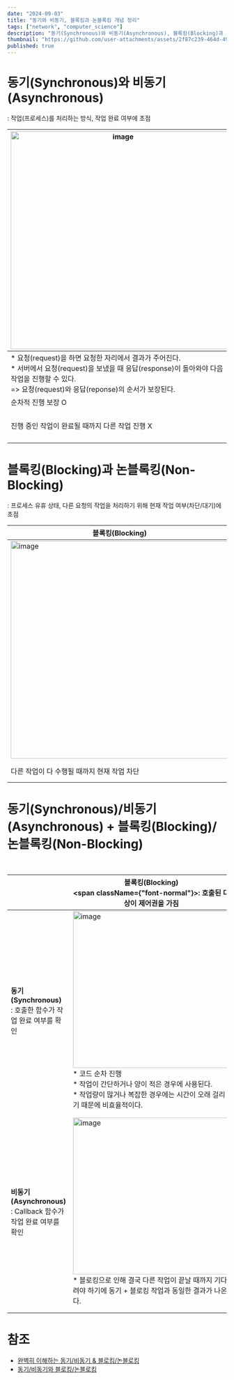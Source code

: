 ```yaml
---
date: "2024-09-03"
title: "동기와 비동기, 블록킹과 논블록킹 개념 정리"
tags: ["network", "computer_science"]
description: "동기(Synchronous)와 비동기(Asynchronous), 블록킹(Blocking)과 논블록킹(Non-Blocking)에 대해 알아보기"
thumbnail: "https://github.com/user-attachments/assets/2f87c239-464d-4974-9d9e-0ad75168fc14"
published: true
---
```

# 동기(Synchronous)와 비동기(Asynchronous)
: 작업(프로세스)를 처리하는 방식, 작업 완료 여부에 초점

| <img width="500" alt="image" src="https://github.com/user-attachments/assets/30ccd6f4-0f16-4aff-af19-e1c6ae73b203"/> | <img width="500" alt="image" src="https://github.com/user-attachments/assets/858dd7cc-d9be-41ec-a669-935c49d89de9"/> |
| --- | --- |
| * 요청(request)을 하면 요청한 자리에서 결과가 주어진다.<br/>* 서버에서 요청(request)을 보냈을 때 응답(response)이 돌아와야 다음 작업을 진행할 수 있다.<br/> => <span className="yellow">요청(request)와 응답(reponse)의 순서가 보장된다.</span>| * 요청(request)한 결과는 동시에 일어나지 않는다.<br/>* 요청(request)을 보냈을 때 응답(reponse)과 상관없이 다음 동작을 수행할 수 있다.<br/>=> <span className="yellow">요청(request)와 응답(reponse)의 순서가 보장되지 않는다.</span>|
| 순차적 진행 보장 O | 순차적 진행 보장 X |
| 진행 중인 작업이 완료될 때까지 다른 작업 진행 X | 진행 중인 작업이 완료되지 않더라도 다른 작업 진행 O <br/>=> 느린 작업이 발생하더라도 다른 작업을 진행하기에 전반적인 시스템 성능 향상에 도움을 줄 수 있음 |

# 블록킹(Blocking)과 논블록킹(Non-Blocking)
: 프로세스 유휴 상태, 다른 요청의 작업을 처리하기 위해 현재 작업 여부(차단/대기)에 초점

| 블록킹(Blocking) | 논블록킹(Non-Blocking) |
| --- | --- |
| <img width="500" alt="image" src="https://github.com/user-attachments/assets/534407bf-a9f4-4f0f-a885-9156a9418d78"/> | <img width="500" alt="image" src="https://github.com/user-attachments/assets/024083e1-c2fc-4e23-8414-8b1223e65071"/> |
| 다른 작업이 다 수행될 때까지 현재 작업 차단 | 다른 작업과 현재 작업이 동시에 진행(현재 작업을 막지 않음 = non-blocking) |

# 동기(Synchronous)/비동기(Asynchronous) + 블록킹(Blocking)/논블록킹(Non-Blocking)
<br/>

| | 블록킹(Blocking)<br/><span className={"font-normal"}>: 호출된 대상이 제어권을 가짐</span> | 논블록킹(Non-Blocking)<br/><span className={"font-normal"}>: 호출한 대상이 제어권을 가짐</span> |
| --- | --- | --- |
|**동기(Synchronous)**<br/>: 호출한 함수가 작업 완료 여부를 확인| <img width="360" alt="image" src="https://github.com/user-attachments/assets/60be6096-a2ee-4a6b-a080-b1cce0ac63fd"/><br/>* 코드 순차 진행<br/>* 작업이 간단하거나 양이 적은 경우에 사용된다.<br/>* 작업량이 많거나 복잡한 경우에는 시간이 오래 걸리기 때문에 비효율적이다. | <img width="360" alt="image" src="https://github.com/user-attachments/assets/aa1f156b-faca-429c-926e-a98f0fc752c5"/><br/>* 자신의 작업을 진행하고 있지만 다른 작업과의 동기를 위해서 계속해서 다른 작업의 완료 여부를 조회한다. |
|**비동기(Asynchronous)**<br/>: Callback 함수가 작업 완료 여부를 확인| <img width="360" alt="image" src="https://github.com/user-attachments/assets/aa808961-5b90-4c22-8b5b-2594b9a00afa"/><br/>* 블로킹으로 인해 결국 다른 작업이 끝날 때까지 기다려야 하기에 동기 + 블로킹 작업과 동일한 결과가 나온다. | <img width="360" alt="image" src="https://github.com/user-attachments/assets/c567926e-d881-4b97-9855-20020c89ece0"/><br/>* 자원이 충분하다면 가장 효율이 좋은 조합이다.<br/>* 순차가 보장되지 않기에 동기가 필요하지 않고 작업이 대규모이고 시간이 오래 걸리는 경우에 사용하면 좋다. |

# 참조
* [완벽히 이해하는 동기/비동기 & 블로킹/논블로킹](https://inpa.tistory.com/entry/%F0%9F%91%A9%E2%80%8D%F0%9F%92%BB-%EB%8F%99%EA%B8%B0%EB%B9%84%EB%8F%99%EA%B8%B0-%EB%B8%94%EB%A1%9C%ED%82%B9%EB%85%BC%EB%B8%94%EB%A1%9C%ED%82%B9-%EA%B0%9C%EB%85%90-%EC%A0%95%EB%A6%AC)
* [동기/비동기와 블로킹/논블로킹](https://deveric.tistory.com/99)